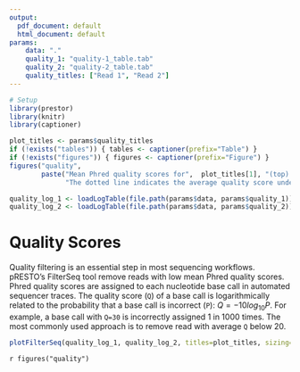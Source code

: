 ```yaml
---
output:
  pdf_document: default
  html_document: default
params:
    data: "."
    quality_1: "quality-1_table.tab"
    quality_2: "quality-2_table.tab"
    quality_titles: ["Read 1", "Read 2"]
---
```


```R
# Setup
library(prestor)
library(knitr)
library(captioner)

plot_titles <- params$quality_titles
if (!exists("tables")) { tables <- captioner(prefix="Table") }
if (!exists("figures")) { figures <- captioner(prefix="Figure") }
figures("quality", 
        paste("Mean Phred quality scores for",  plot_titles[1], "(top) and", plot_titles[2], "(bottom).",
              "The dotted line indicates the average quality score under which reads were removed."))
```

```r
quality_log_1 <- loadLogTable(file.path(params$data, params$quality_1))
quality_log_2 <- loadLogTable(file.path(params$data, params$quality_2))
```

# Quality Scores

Quality filtering is an essential step in most sequencing workflows. pRESTO’s
FilterSeq tool remove reads with low mean Phred quality scores. 
Phred quality scores are assigned to each nucleotide base call in automated 
sequencer traces. The quality score (`Q`) of a base call is logarithmically 
related to the probability that a base call is incorrect (`P`): 
$Q = -10 log_{10} P$. For example, a base call with `Q=30` is incorrectly 
assigned 1 in 1000 times. The most commonly used approach is to remove read 
with average `Q` below 20.

```r
plotFilterSeq(quality_log_1, quality_log_2, titles=plot_titles, sizing="figure")
```

`r figures("quality")`
